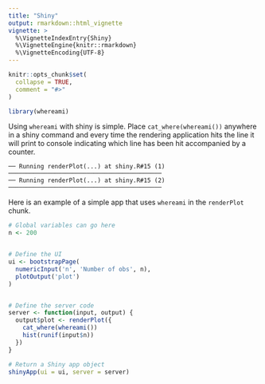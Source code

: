 ```yaml
---
title: "Shiny"
output: rmarkdown::html_vignette
vignette: >
  %\VignetteIndexEntry{Shiny}
  %\VignetteEngine{knitr::rmarkdown}
  %\VignetteEncoding{UTF-8}
---
```


```r
knitr::opts_chunk$set(
  collapse = TRUE,
  comment = "#>"
)
```

```r
library(whereami)
```

Using `whereami` with shiny is simple. Place `cat_where(whereami())` anywhere in a shiny command and every time the rendering application hits the line it will print to console indicating which line has been hit accompanied by a counter.

```
── Running renderPlot(...) at shiny.R#15 (1) ───────────────────────────────────────────
── Running renderPlot(...) at shiny.R#15 (2) ───────────────────────────────────────────
```

Here is an example of a simple app that uses `whereami` in the `renderPlot` chunk.

```r
# Global variables can go here
n <- 200


# Define the UI
ui <- bootstrapPage(
  numericInput('n', 'Number of obs', n),
  plotOutput('plot')
)


# Define the server code
server <- function(input, output) {
  output$plot <- renderPlot({
    cat_where(whereami())
    hist(runif(input$n))
  })
}

# Return a Shiny app object
shinyApp(ui = ui, server = server)
```

